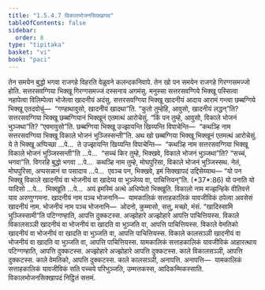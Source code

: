 ```yaml
---
title: "1.5.4.7 विकालभोजनसिक्खापद"
tableOfContents: false
sidebar:
  order: 8
type: "tipitaka"
basket: "vi"
book: "paci"
---
```



<DynamicBreadcrumb />

<Division number="247" book="paci">

<Paragraph number="800" book="paci">
तेन समयेन बुद्धो भगवा राजगहे विहरति वेळुवने कलन्दकनिवापे. तेन खो पन समयेन राजगहे गिरग्गसमज्जो होति. सत्तरसवग्गिया भिक्खू गिरग्गसमज्जं दस्सनाय अगमंसु. मनुस्सा सत्तरसवग्गिये भिक्खू पस्सित्वा नहापेत्वा विलिम्पेत्वा भोजेत्वा खादनीयं अदंसु. सत्तरसवग्गिया भिक्खू खादनीयं आदाय आरामं गन्त्वा छब्बग्गिये भिक्खू एतदवोचुं—  “गण्हाथावुसो, खादनीयं खादथा”ति. “कुतो तुम्हेहि, आवुसो, खादनीयं लद्धन्”ति? सत्तरसवग्गिया भिक्खू छब्बग्गियानं भिक्खूनं एतमत्थं आरोचेसुं. “किं पन तुम्हे, आवुसो, विकाले भोजनं भुञ्जथा”ति? “एवमावुसो”ति. छब्बग्गिया भिक्खू उज्झायन्ति खिय्यन्ति विपाचेन्ति—  “कथञ्हि नाम सत्तरसवग्गिया भिक्खू विकाले भोजनं भुञ्जिस्सन्ती”ति.
</Paragraph>

<Paragraph number="801" book="paci">
अथ खो छब्बग्गिया भिक्खू भिक्खूनं एतमत्थं आरोचेसुं. ये ते भिक्खू अप्पिच्छा …पे…  ते उज्झायन्ति खिय्यन्ति विपाचेन्ति—  “कथञ्हि नाम सत्तरसवग्गिया भिक्खू विकाले भोजनं भुञ्जिस्सन्ती”ति …पे…  “सच्चं किर तुम्हे, भिक्खवे, विकाले भोजनं भुञ्जथा”ति? “सच्चं, भगवा”ति. विगरहि बुद्धो भगवा …पे…  कथञ्हि नाम तुम्हे, मोघपुरिसा, विकाले भोजनं भुञ्जिस्सथ. नेतं, मोघपुरिसा, अप्पसन्नानं वा पसादाय …पे…  एवञ्च पन, भिक्खवे, इमं सिक्खापदं उद्दिसेय्याथ—
</Paragraph>

</Division>
<Division number="248" book="paci">

<Paragraph number="802" book="paci">
<Emphasis>“यो पन भिक्खु विकाले खादनीयं</Emphasis> <Emphasis>वा भोजनीयं वा खादेय्य वा भुञ्जेय्य वा, पाचित्तियन्”</Emphasis>ति. (*37*:<Emphasis>86</Emphasis>)
</Paragraph>

</Division>
<Division number="249" book="paci">

<Paragraph number="803" book="paci">
<Emphasis>यो पना</Emphasis>ति यो यादिसो …पे…  <Emphasis>भिक्खू</Emphasis>ति …पे…  अयं इमस्मिं अत्थे अधिप्पेतो भिक्खूति.
</Paragraph>

<Paragraph number="804" book="paci">
<Emphasis>विकालो</Emphasis> नाम मज्झन्हिके वीतिवत्ते याव अरुणुग्गमना.
</Paragraph>

<Paragraph number="805" book="paci">
<Emphasis>खादनीयं</Emphasis> नाम पञ्च भोजनानि—  यामकालिकं सत्ताहकालिकं यावजीविकं ठपेत्वा अवसेसं खादनीयं नाम.
</Paragraph>

<Paragraph number="806" book="paci">
<Emphasis>भोजनीयं</Emphasis> नाम पञ्च भोजनानि—  ओदनो, कुम्मासो, सत्तु, मच्छो, मंसं.
</Paragraph>

<Paragraph number="807" book="paci">
“खादिस्सामि भुञ्जिस्सामी”ति पटिग्गण्हाति, आपत्ति दुक्कटस्स. अज्झोहारे अज्झोहारे आपत्ति पाचित्तियस्स.
</Paragraph>

</Division>
<Division number="250" book="paci">

<Paragraph number="808" book="paci">
विकाले विकालसञ्ञी खादनीयं वा भोजनीयं वा खादति वा भुञ्जति वा, आपत्ति पाचित्तियस्स. विकाले वेमतिको खादनीयं वा भोजनीयं वा खादति वा भुञ्जति वा, आपत्ति पाचित्तियस्स. विकाले कालसञ्ञी खादनीयं वा भोजनीयं वा खादति वा भुञ्जति वा, आपत्ति पाचित्तियस्स.
</Paragraph>

<Paragraph number="809" book="paci">
यामकालिकं सत्ताहकालिकं यावजीविकं आहारत्थाय पटिग्गण्हाति, आपत्ति दुक्कटस्स. अज्झोहारे अज्झोहारे आपत्ति दुक्कटस्स. काले विकालसञ्ञी, आपत्ति दुक्कटस्स. काले वेमतिको, आपत्ति दुक्कटस्स. काले कालसञ्ञी, अनापत्ति.
</Paragraph>

</Division>
<Division number="251" book="paci">

<Paragraph number="810" book="paci">
अनापत्ति—  यामकालिकं सत्ताहकालिकं यावजीविकं सति पच्चये परिभुञ्जति, उम्मत्तकस्स, आदिकम्मिकस्साति.

</Paragraph>
</Division>

<Paragraph number="811" type="center" book="paci">
विकालभोजनसिक्खापदं निट्ठितं सत्तमं.
</Paragraph>